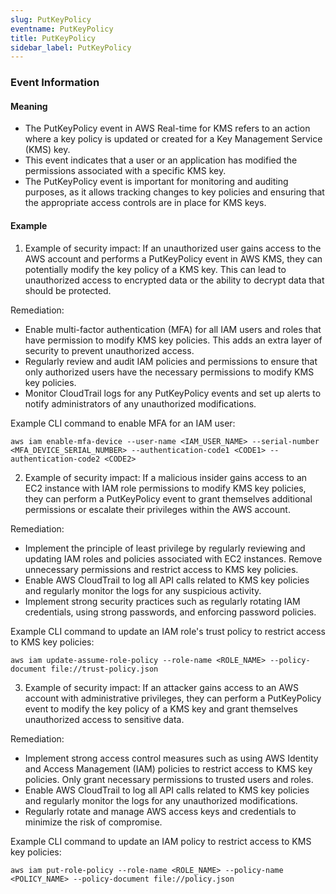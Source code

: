 ```yaml
--- 
slug: PutKeyPolicy
eventname: PutKeyPolicy
title: PutKeyPolicy
sidebar_label: PutKeyPolicy
---
```

                       
### Event Information

#### Meaning

- The PutKeyPolicy event in AWS Real-time for KMS refers to an action where a key policy is updated or created for a Key Management Service (KMS) key.
- This event indicates that a user or an application has modified the permissions associated with a specific KMS key.
- The PutKeyPolicy event is important for monitoring and auditing purposes, as it allows tracking changes to key policies and ensuring that the appropriate access controls are in place for KMS keys.

#### Example

1. Example of security impact: If an unauthorized user gains access to the AWS account and performs a PutKeyPolicy event in AWS KMS, they can potentially modify the key policy of a KMS key. This can lead to unauthorized access to encrypted data or the ability to decrypt data that should be protected.

Remediation:
- Enable multi-factor authentication (MFA) for all IAM users and roles that have permission to modify KMS key policies. This adds an extra layer of security to prevent unauthorized access.
- Regularly review and audit IAM policies and permissions to ensure that only authorized users have the necessary permissions to modify KMS key policies.
- Monitor CloudTrail logs for any PutKeyPolicy events and set up alerts to notify administrators of any unauthorized modifications. 

Example CLI command to enable MFA for an IAM user:
```
aws iam enable-mfa-device --user-name <IAM_USER_NAME> --serial-number <MFA_DEVICE_SERIAL_NUMBER> --authentication-code1 <CODE1> --authentication-code2 <CODE2>
```

2. Example of security impact: If a malicious insider gains access to an EC2 instance with IAM role permissions to modify KMS key policies, they can perform a PutKeyPolicy event to grant themselves additional permissions or escalate their privileges within the AWS account.

Remediation:
- Implement the principle of least privilege by regularly reviewing and updating IAM roles and policies associated with EC2 instances. Remove unnecessary permissions and restrict access to KMS key policies.
- Enable AWS CloudTrail to log all API calls related to KMS key policies and regularly monitor the logs for any suspicious activity.
- Implement strong security practices such as regularly rotating IAM credentials, using strong passwords, and enforcing password policies.

Example CLI command to update an IAM role's trust policy to restrict access to KMS key policies:
```
aws iam update-assume-role-policy --role-name <ROLE_NAME> --policy-document file://trust-policy.json
```

3. Example of security impact: If an attacker gains access to an AWS account with administrative privileges, they can perform a PutKeyPolicy event to modify the key policy of a KMS key and grant themselves unauthorized access to sensitive data.

Remediation:
- Implement strong access control measures such as using AWS Identity and Access Management (IAM) policies to restrict access to KMS key policies. Only grant necessary permissions to trusted users and roles.
- Enable AWS CloudTrail to log all API calls related to KMS key policies and regularly monitor the logs for any unauthorized modifications.
- Regularly rotate and manage AWS access keys and credentials to minimize the risk of compromise.

Example CLI command to update an IAM policy to restrict access to KMS key policies:
```
aws iam put-role-policy --role-name <ROLE_NAME> --policy-name <POLICY_NAME> --policy-document file://policy.json
```


 